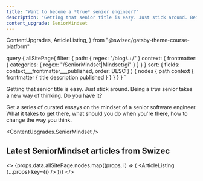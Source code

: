 ```yaml
---
title: "Want to become a *true* senior engineer?"
description: "Getting that senior title is easy. Just stick around. Being a true senior takes a new way of thinking. Do you have it?"
content_upgrade: SeniorMindset
---
```


  ContentUpgrades,
  ArticleListing,
} from "@swizec/gatsby-theme-course-platform"

  query {
    allSitePage(
      filter: {
        path: { regex: "/blog/.+/" }
        context: {
          frontmatter: { categories: { regex: "/SeniorMindset|Mindset/gi" } }
        }
      }
      sort: { fields: context___frontmatter___published, order: DESC }
    ) {
      nodes {
        path
        context {
          frontmatter {
            title
            description
            published
          }
        }
      }
    }
  }
`

Getting that senior title is easy. Just stick around. Being a _true_ senior takes a new way of thinking. Do you have it?

Get a series of curated essays on the mindset of a senior software engineer. What it takes to get there, what should you do when you're there, how to change the way you think.

<ContentUpgrades.SeniorMindset />

## Latest SeniorMindset articles from Swizec

<>
  {props.data.allSitePage.nodes.map((props, i) => (
    <ArticleListing {...props} key={i} />
  ))}
</>
